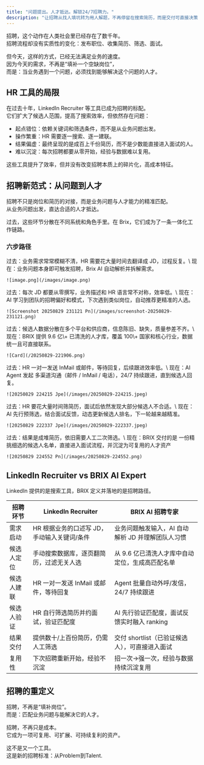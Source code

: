 ```yaml
---
title: "问题提出。人才抵达。解锁24/7招聘力。"
description: "让招聘从找人填坑转为用人解题，不再停留在搜索简历，而是交付可直接决策的人才。"
---
```


招聘，这个动作在人类社会里已经存在了数千年。\
招聘流程却没有实质性的变化：发布职位、收集简历、筛选、面试。

但今天，这样的方式，已经无法满足业务的速度。\
因为今天的需求，不再是“填补一个空缺岗位”，\
而是：当业务遇到一个问题，必须找到能够解决这个问题的人才。

## HR 工具的局限

在过去十年，LinkedIn Recruiter 等工具已成为招聘的标配。\
它们扩大了候选人范围，提高了搜索效率，但依然存在问题：

- 起点错位：依赖关键词和筛选条件，而不是从业务问题出发。
- 操作繁重：HR 需要逐一搜索、逐一建联。
- 结果偏虚：最终呈现的是成百上千份简历，而不是少数能直接进入面试的人。
- 难以沉淀：每次招聘都要从零开始，经验与数据难以复用。

这些工具提升了效率，但并没有改变招聘本质上的碎片化，高成本特征。

## 招聘新范式：从问题到人才

招聘不只是岗位和简历的对接，而是业务问题与人才能力的精准匹配。\
从业务问题出发，直达合适的人才抵达。

过去，这些环节分散在不同系统和角色手里。在 Brix，它们成为了一条一体化工作链路。

### 六步路径

<Steps>
  <Step title="Problem｜业务问题触发招聘">
    过去：业务需求常常模糊不清，HR 需要花大量时间去翻译成 JD，过程反复。\
    现在：业务问题本身即可触发招聘，Brix AI 自动解析并拆解需求。

    ![image.png](/images/image.png)
  </Step>
  <Step title="Demand｜AI 理解岗位与团队习惯">
    过去：每次 JD 都要从零撰写，业务描述和 HR 语言常不对称，效率低。\
    现在：AI 学习到团队的招聘偏好和模式，下次遇到类似岗位，自动推荐更精准的人选。

    ![Screenshot 20250829 231121 Pn](/images/screenshot-20250829-231121.png)
  </Step>
  <Step title="Locate｜全局候选人精准定位">
    过去：候选人数据分散在多个平台和供应商，信息陈旧、缺失，质量参差不齐。\
    现在：BRIX 提供 9.6 亿\+ 已清洗的人才库，覆盖 100\+ 国家和核心行业，数据统一且可直接联系。

    ![Card](/20250829-221906.png)
  </Step>
  <Step title="Connect｜AI 自动建联与沟通">
    过去：HR 一对一发送 InMail 或邮件，等待回复，后续跟进效率低。\
    现在：AI Agent 发起 多渠道沟通（邮件 / InMail / 电话），24/7 持续跟进，直到候选人回复。

    ![20250829 224215 Jpe](/images/20250829-224215.jpeg)
  </Step>
  <Step title="Verify｜候选人验证与反馈整合">
    过去：HR 要花大量时间筛简历，面试后依然发现大部分候选人不合适。\
    现在：AI 先行预筛选，结合面试反馈，动态更新候选人排名，下一轮越来越精准。

    ![20250829 222337 Jpe](/images/20250829-222337.jpeg)
  </Step>
  <Step title="Talent｜交付 shortlist">
    过去：结果是成堆简历，依旧需要人工二次筛选。\
    现在：BRIX 交付的是 一份精挑细选的候选人名单，直接进入面试流程，并沉淀为可复用的人才资产

    ![20250829 224552 Pn](/images/20250829-224552.png)
  </Step>
</Steps>

## LinkedIn Recruiter vs BRIX AI Expert

LinkedIn 提供的是搜索工具，BRIX 定义并落地的是招聘路径。

| 招聘环节  | LinkedIn Recruiter        | BRIX AI 招聘专家                 |
| ----- | ------------------------- | ---------------------------- |
| 需求启动  | HR 根据业务的口述写 JD，手动输入关键词/条件 | 业务问题触发输入，AI 自动解析 JD 并理解团队人习惯 |
| 候选人定位 | 手动搜索数据库，逐页翻简历，过滤无关人选      | 从 9.6 亿已清洗人才库中自动定位，生成高匹配名单   |
| 候选人建联 | HR 一对一发送 InMail 或邮件，等待回复  | Agent 批量自动外呼/发信，24/7 持续跟进    |
| 候选人验证 | HR 自行筛选简历并约面试，验证匹配度       | AI 先行验证匹配度，面试反馈实时融入 ranking  |
| 结果交付  | 提供数十/上百份简历，仍需人工筛选         | 交付 shortlist（已验证候选人），可直接进入面试 |
| 复用性   | 下次招聘重新开始，经验不沉淀            | 招一次→强一次，经验与数据持续沉淀复用          |

## 招聘的重定义

招聘，不再是“填补岗位”。\
而是：匹配业务问题与能解决它的人才。

招聘，不再只是成本。\
它成为一项可复用、可扩展、可持续复利的资产。

这不是又一个工具。\
这是新的招聘标准：从Problem到Talent.